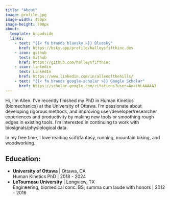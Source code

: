 ```yaml
---
title: "About"
image: profile.jpg
image-width: 450px
image-height: 700px
about:
  template: broadside
  links:
    - text: "{{< fa brands bluesky >}} Bluesky"
      href: https://bsky.app/profile/halleysfifthinc.dev
    - icon: github
      text: Github
      href: https://github.com/halleysfifthinc
    - icon: linkedin
      text: LinkedIn
      href: https://www.linkedin.com/in/allenofthehills/
    - text: "{{< fa brands google-scholar >}} Google Scholar"
      href: https://scholar.google.com/citations?user=AnaibLAAAAAJ
---
```


Hi, I'm Allen. I've recently finished my PhD in Human Kinetics (biomechanics) at the
University of Ottawa. I'm passionate about developing rigorous methods, and improving
user/developer/researcher experiences and productivity by making new tools or smoothing
rough edges in existing tools. I'm interested in continuing to work with
biosignals/physiological data.

In my free time, I love reading scifi/fantasy, running, mountain biking, and woodworking.

## Education:

- **University of Ottawa** | Ottawa, CA`<br/>`{=html}
  Human Kinetics PhD | 2018 - 2024
- **LeTourneau University** | Longview, TX`<br/>`{=html}
Engineering, biomedical conc. BS; summa cum laude with honors | 2012 - 2016
